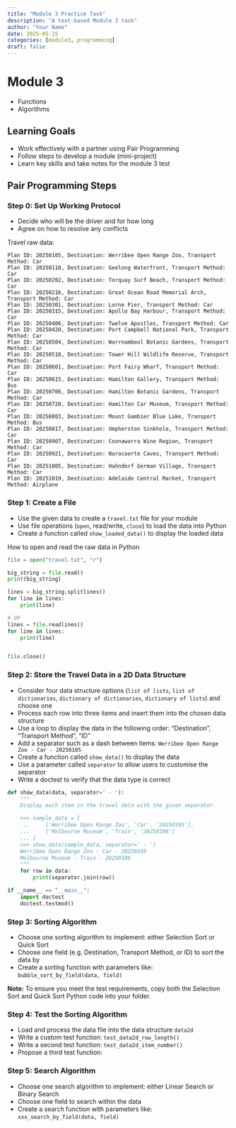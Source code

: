 ```yaml
---
title: "Module 3 Practice Task"
description: "A text-based Module 3 task"
author: "Your Name"
date: 2025-05-15
categories: [module3, programming]
draft: false
---
```


# Module 3

- Functions
- Algorithms

## Learning Goals

- Work effectively with a partner using Pair Programming
- Follow steps to develop a module (mini-project)
- Learn key skills and take notes for the module 3 test

## Pair Programming Steps

### Step 0: Set Up Working Protocol

- Decide who will be the driver and for how long
- Agree on how to resolve any conflicts

Travel raw data:

```
Plan ID: 20250105, Destination: Werribee Open Range Zoo, Transport Method: Car
Plan ID: 20250118, Destination: Geelong Waterfront, Transport Method: Car
Plan ID: 20250202, Destination: Torquay Surf Beach, Transport Method: Car
Plan ID: 20250216, Destination: Great Ocean Road Memorial Arch, Transport Method: Car
Plan ID: 20250301, Destination: Lorne Pier, Transport Method: Car
Plan ID: 20250315, Destination: Apollo Bay Harbour, Transport Method: Car
Plan ID: 20250406, Destination: Twelve Apostles, Transport Method: Car
Plan ID: 20250420, Destination: Port Campbell National Park, Transport Method: Car
Plan ID: 20250504, Destination: Warrnambool Botanic Gardens, Transport Method: Car
Plan ID: 20250518, Destination: Tower Hill Wildlife Reserve, Transport Method: Car
Plan ID: 20250601, Destination: Port Fairy Wharf, Transport Method: Car
Plan ID: 20250615, Destination: Hamilton Gallery, Transport Method: Bus
Plan ID: 20250706, Destination: Hamilton Botanic Gardens, Transport Method: Car
Plan ID: 20250720, Destination: Hamilton Car Museum, Transport Method: Car
Plan ID: 20250803, Destination: Mount Gambier Blue Lake, Transport Method: Bus
Plan ID: 20250817, Destination: Umpherston Sinkhole, Transport Method: Car
Plan ID: 20250907, Destination: Coonawarra Wine Region, Transport Method: Car
Plan ID: 20250921, Destination: Naracoorte Caves, Transport Method: Car
Plan ID: 20251005, Destination: Hahndorf German Village, Transport Method: Car
Plan ID: 20251019, Destination: Adelaide Central Market, Transport Method: Airplane
```


### Step 1: Create a File

- Use the given data to create a `travel.txt` file for your module
- Use file operations (`open`, read/write, `close`) to load the data into Python
- Create a function called `show_loaded_data()` to display the loaded data

How to open and read the raw data in Python

```python
file = open("travel.txt", "r")

big_string = file.read()
print(big_string)

lines = big_string.splitlines()
for line in lines:
    print(line)

# OR
lines = file.readlines()
for line in lines:
    print(line)


file.close()
```

### Step 2: Store the Travel Data in a 2D Data Structure

- Consider four data structure options (`list of lists`, `list of dictionaries`, `dictionary of dictionaries`, `dictionary of lists`) and choose one
- Process each row into three items and insert them into the chosen data structure
- Use a loop to display the data in the following order: "Destination", "Transport Method", "ID"
- Add a separator such as a dash between items: `Werribee Open Range Zoo - Car - 20250105`
- Create a function called `show_data()` to display the data
- Use a parameter called `separator` to allow users to customise the separator
- Write a doctest to verify that the data type is correct


```python
def show_data(data, separator=' - '):
    """
    Display each item in the travel data with the given separator.

    >>> sample_data = [
    ...     ['Werribee Open Range Zoo', 'Car', '20250105'],
    ...     ['Melbourne Museum', 'Train', '20250106']
    ... ]
    >>> show_data(sample_data, separator=' - ')
    Werribee Open Range Zoo - Car - 20250105
    Melbourne Museum - Train - 20250106
    """
    for row in data:
        print(separator.join(row))

if __name__ == "__main__":
    import doctest
    doctest.testmod()
```


### Step 3: Sorting Algorithm

- Choose one sorting algorithm to implement: either Selection Sort or Quick Sort
- Choose one field (e.g. Destination, Transport Method, or ID) to sort the data by
- Create a sorting function with parameters like: `bubble_sort_by_field(data, field)`

**Note:** To ensure you meet the test requirements, copy both the Selection Sort and Quick Sort Python code into your folder.


### Step 4: Test the Sorting Algorithm

- Load and process the data file into the data structure `data2d`
- Write a custom test function: `test_data2d_row_length()`
- Write a second test function: `test_data2d_item_number()`
- Propose a third test function:

### Step 5: Search Algorithm

- Choose one search algorithm to implement: either Linear Search or Binary Search
- Choose one field to search within the data
- Create a search function with parameters like: `xxx_search_by_field(data, field)`
